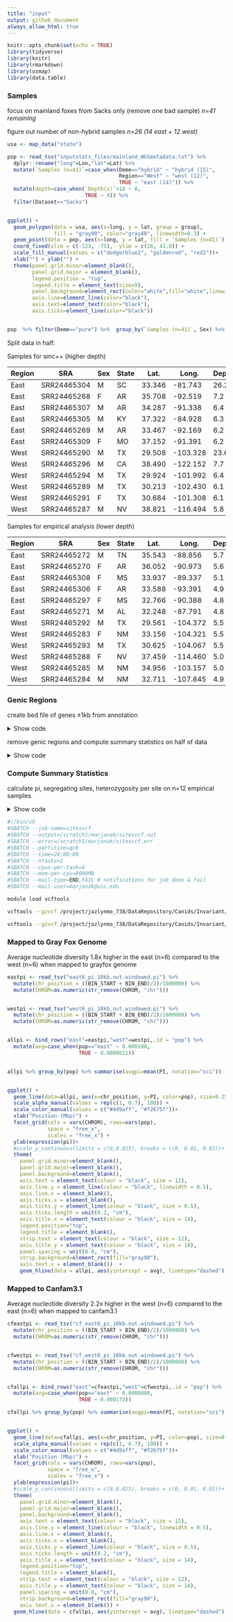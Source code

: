 ```yaml
---
title: "input"
output: github_document
always_allow_html: true
---
```


```r
knitr::opts_chunk$set(echo = TRUE)
library(tidyverse)
library(knitr)
library(rmarkdown)
library(usmap)
library(data.table)
```

### Samples


focus on mainland foxes from Sacks only (remove one bad sample) *n=41 remaining*

figure out number of non-hybrid samples  *n=26 (14 east + 12 west)*

```r

usa <- map_data("state")

pop <- read_tsv("inputstats_files/mainland_WGSmetadata.txt") %>% 
  dplyr::rename("long"=Lon,"lat"=Lat) %>% 
  mutate(`Samples (n=41)`=case_when(Deme=="hybrid" ~ "hybrid (15)",
                                    Region=="West" ~ "west (12)",
                                    TRUE ~ "east (14)")) %>% 
  mutate(depth=case_when(`Depth(x)`>18 ~ 8,
                         TRUE ~ 4)) %>% 
  filter(Dataset=="Sacks")


ggplot() +
  geom_polygon(data = usa, aes(x=long, y = lat, group = group), 
               fill = "gray90", color="gray40", linewidth=0.3) + 
  geom_point(data = pop, aes(x=long, y = lat, fill = `Samples (n=41)`),shape = 21, size=2) +
  coord_fixed(xlim = c(-123, -75),  ylim = c(26, 41.8)) +
  scale_fill_manual(values = c("dodgerblue2", "goldenrod", "red2"))+
  xlab("") + ylab("") +
  theme(panel.grid.minor=element_blank(),
        panel.grid.major = element_blank(),
        legend.position = "top",
        legend.title = element_text(size=9),
        panel.background=element_rect(color="white",fill="white",linewidth = 0.5),
        axis.line=element_line(color="black"),
        axis.text=element_text(color="black"),
        axis.ticks=element_line(color="black")) 


pop  %>% filter(Deme=="pure") %>%  group_by(`Samples (n=41)`, Sex) %>% count()
```

Split data in half:

Samples for smc++ (higher depth)

|Region |SRA	        |Sex|State|	Lat.  |  Long.  | Depth |
| ----- | ----------- | - | --- | ----- | ------- | ----- | 
|	East  |	SRR24465304	|	M	|	SC	| 33.346|	-81.743	|	26.2  | 
| East	| SRR24465268	|	F	|	AR	| 35.708|	-92.519	|	7.2   |
|	East	| SRR24465307	|	M	|	AR	| 34.287|	-91.338	|	6.4   |
|	East	| SRR24465305	|	M	|	KY	| 37.322|	-84.928	|	6.3   |
|	East	| SRR24465269	|	M	|	AR	| 33.467|	-92.169	|	6.2   |
|	East	| SRR24465309	|	F	|	MO	| 37.152|	-91.391	|	6.2   |
|	West	| SRR24465290	|	M	|	TX	| 29.508|	-103.328|	23.6  |
|	West	| SRR24465296	|	M	|	CA	| 38.490|	-122.152|	7.7   |
|	West	| SRR24465294	|	M	|	TX	| 29.924|	-101.992|	6.4   |
|	West	| SRR24465289	|	M	|	TX	| 30.213|	-102.430|	6.1   |
|	West	| SRR24465291	|	F	|	TX	| 30.684|	-101.308|	6.1   |
|	West	| SRR24465287	|	M	|	NV	| 38.821|	-116.494|	5.8   |


Samples for empirical analysis (lower depth)

|Region |SRA	        |Sex|State|	Lat.  |  Long.  | Depth |
| ----- | ----------- | - | --- | ----- | ------- | ----- | 
| East  |	SRR24465272 | M | TN | 35.543 | -88.856 |  5.7  | 
| East  |	SRR24465270 | F | AR | 36.052 | -90.973 |  5.6  | 
| East  |	SRR24465308 | F | MS | 33.937 | -89.337 |  5.1  | 
| East  |	SRR24465306 | F | AR | 33.588 | -93.391 |  4.9  | 
| East  |	SRR24465297 | F | MS | 32.766 | -90.388 |  4.8  | 
| East  |	SRR24465271 | M | AL | 32.248 | -87.791 |  4.8  | 
| West  |	SRR24465292 | M | TX | 29.561 | -104.372|  5.5  | 
| West  |	SRR24465283 | F | NM | 33.156 | -104.321|  5.5  | 
| West  |	SRR24465293 | M | TX | 30.625 | -104.067|  5.5  | 
| West  |	SRR24465288 | F | NV | 37.459 | -114.460|  5.0  | 
| West  |	SRR24465285 | M | NM | 34.956 | -103.157|  5.0  | 
| West  |	SRR24465284 | M | NM | 32.711 | -107.845|  4.9  | 


### Genic Regions

create bed file of genes ±1kb from annotation

<details>
<summary>Show code</summary>
<br>
```r

# annotation file
galba <- fread("~/Downloads/galba.gtf.gz")

# chromosome name conversion file 
chroms <- read_tsv("grayfox_renameChroms_number.txt", col_names = c("scaf","chrom")) %>% 
  separate(scaf, remove=F, c(NA,NA,NA,NA,NA,"length"))

# write file with chromosome sizes
chroms %>% select(scaf,length) %>% write_tsv("chromSizes.txt", col_names = F)

# filter annotation for genic regions
genes <- galba %>% filter(V3=="gene") %>% select(V1,V4,V5)

# add chromosome names to annotation file and remove stuff not mapping to scaffs 1-32
genescaf <- genes %>% left_join(chroms,by=c("V1"="scaf")) %>% 
  select(chrom,V4,V5, length)  %>%  na.omit()

# add 1kb to either end of each gene, 
## make sure values don't drop below zero or exceed the length of the chromosome
gene1kb <- genescaf %>% mutate(start=V4-1000, end=V5+1000) %>% 
  mutate(newstart=case_when(start<0 ~ 1, TRUE ~ start)) %>% 
  mutate(newend=case_when(end>as.numeric(length) ~ as.numeric(length), TRUE ~ end))

gene1kb %>% select(chrom,newstart,newend) %>% write_tsv("genes1kb.bed", col_names = F)

```
</details>




remove genic regions and compute summary statistics on half of data

<details>
<summary>Show code</summary>
<br>
```bash

module load bedtools2
module load bcftools

bedtools sort -i genes1kb.bed > genicregions.1kb.bed

#removes genic regions
bcftools view -T ^genicregions.1kb.bed grayfox_filtered.renameChroms.Mainland.ACgr61_DPgr165lt500.vcf.gz -Oz -o grayfox_mainland_nogenes.vcf.gz 

bcftools index -t grayfox_mainland_nogenes.vcf.gz

#split by chromosome
bcftools index -s grayfox_mainland_nogenes.vcf.gz | cut -f 1 | while read C; do bcftools view -O z -o split.${C}.vcf.gz grayfox_mainland_nogenes.vcf.gz "${C}" ; done

```
</details>

### Compute Summary Statistics

calculate pi, segregating sites, heterozygosity per site on n=12 empirical samples

<details>
<summary>Show code</summary>
<br>
```bash

#!/bin/sh
#SBATCH --job-name=statsvcfsite
#SBATCH --output=/scratch1/marjanak/statsvcfsite.out
#SBATCH --error=/scratch1/marjanak/statsvcfsite.err
#SBATCH --partition=qcb
#SBATCH --time=30:00:00
#SBATCH --ntasks=1
#SBATCH --cpus-per-task=4
#SBATCH --mem-per-cpu=8000MB
#SBATCH --mail-type=END,FAIL # notifications for job done & fail
#SBATCH --mail-user=marjanak@usc.edu

module load vcftools

vcftools --gzvcf /project/jazlynmo_738/DataRepository/Canids/Invariant/GrayFox/Mainland/grayfox_filtered.renameChroms.Mainland.ACgr61_DPgr165lt500.gvcf.gz --keep east6.txt --exclude-bed genicregions.1kb.bed --site-pi --out east6_pi_site.out

vcftools --gzvcf /project/jazlynmo_738/DataRepository/Canids/Invariant/GrayFox/Mainland/grayfox_filtered.renameChroms.Mainland.ACgr61_DPgr165lt500.gvcf.gz --keep west6.txt --exclude-bed genicregions.1kb.bed --site-pi --out west6_pi_site.out


vcftools --gzvcf /project/jazlynmo_738/Maria/grayfox_mainland_nogenes.vcf.gz --keep east6.txt --snpdensity 10 --out east6_S_10bp.out

vcftools --gzvcf /project/jazlynmo_738/Maria/grayfox_mainland_nogenes.vcf.gz --keep west6.txt --snpdensity 10 --out west6_S_10bp.out



```
</details>



```bash


#!/bin/sh
#SBATCH --job-name=sitesvcf
#SBATCH --output=/scratch1/marjanak/sitesvcf.out
#SBATCH --error=/scratch1/marjanak/sitesvcf.err
#SBATCH --partition=qcb
#SBATCH --time=24:00:00
#SBATCH --ntasks=1
#SBATCH --cpus-per-task=4
#SBATCH --mem-per-cpu=8000MB
#SBATCH --mail-type=END,FAIL # notifications for job done & fail
#SBATCH --mail-user=marjanak@usc.edu

module load vcftools

vcftools --gzvcf /project/jazlynmo_738/DataRepository/Canids/Invariant/GrayFox/Mainland/grayfox_filtered.renameChroms.Mainland.ACgr61_DPgr165lt500.gvcf.gz --keep east6.txt --exclude-bed genicregions.1kb.bed --TajimaD 10000 --out east6_tajD_10kb.out

vcftools --gzvcf /project/jazlynmo_738/DataRepository/Canids/Invariant/GrayFox/Mainland/grayfox_filtered.renameChroms.Mainland.ACgr61_DPgr165lt500.gvcf.gz --keep west6.txt --exclude-bed genicregions.1kb.bed --TajimaD 10000 --out west6_tajD_10kb.out
```


### Mapped to Gray Fox Genome

Average nucleotide diversity 1.8x higher in the east (n=6) compared to the west (n=6) when mapped to grayfox genome


```r
eastpi <- read_tsv("east6_pi_10kb.out.windowed.pi") %>%
  mutate(chr_position = ((BIN_START + BIN_END)/2)/1000000) %>%
  mutate(CHROM=as.numeric(str_remove(CHROM, "chr"))) 


westpi <- read_tsv("west6_pi_10kb.out.windowed.pi") %>%
  mutate(chr_position = ((BIN_START + BIN_END)/2)/1000000) %>%
  mutate(CHROM=as.numeric(str_remove(CHROM, "chr"))) 


allpi <- bind_rows("east"=eastpi,"west"=westpi,.id = "pop") %>%
  mutate(avg=case_when(pop=="east" ~ 0.000108,
                       TRUE ~ 0.0000611))


allpi %>% group_by(pop) %>% summarise(avgpi=mean(PI, notation="sci"))


ggplot() + 
  geom_line(data=allpi, aes(x=chr_position, y=PI, color=pop), size=0.15) +
  scale_alpha_manual(values = rep(c(1, 0.7), 100)) +
  scale_color_manual(values = c("#4d9aff", "#f2675f"))+
  xlab("Position (Mbp)") +
  facet_grid(cols = vars(CHROM), rows=vars(pop),
             space = "free_x",
             scales = "free_x") +     
  ylab(expression(pi))+
  #scale_y_continuous(limits = c(0,0.025), breaks = c(0, 0.01, 0.02))+
  theme(
    panel.grid.minor=element_blank(),
    panel.grid.major=element_blank(),
    panel.background=element_blank(),
    axis.text = element_text(colour = "black", size = 12),
    axis.line.y = element_line(colour = "black", linewidth = 0.5),
    axis.line.x = element_blank(),
    axis.ticks.x = element_blank(),
    axis.ticks.y = element_line(colour = "black", size = 0.5),
    axis.ticks.length = unit(0.2, "cm"),
    axis.title.x = element_text(colour = "black", size = 14),
    legend.position="top",
    legend.title = element_blank(),
    strip.text = element_text(colour = "black", size = 12),
    axis.title.y = element_text(colour = "black", size = 14),   
    panel.spacing = unit(0.0, "cm"),
    strip.background=element_rect(fill="gray90"),
    axis.text.x = element_blank())  + 
    geom_hline(data = allpi, aes(yintercept = avg), linetype="dashed")
```


### Mapped to Canfam3.1


Average nucleotide diversity 2.2x higher in the west (n=6) compared to the east (n=6) when mapped to canfam3.1


```r
cfeastpi <- read_tsv("cf_east6_pi_10kb.out.windowed.pi") %>%
  mutate(chr_position = ((BIN_START + BIN_END)/2)/1000000) %>%
  mutate(CHROM=as.numeric(str_remove(CHROM, "chr"))) 


cfwestpi <- read_tsv("cf_west6_pi_10kb.out.windowed.pi") %>%
  mutate(chr_position = ((BIN_START + BIN_END)/2)/1000000) %>%
  mutate(CHROM=as.numeric(str_remove(CHROM, "chr"))) 


cfallpi <- bind_rows("east"=cfeastpi,"west"=cfwestpi,.id = "pop") %>%
  mutate(avg=case_when(pop=="east" ~ 0.0000800,
                       TRUE ~ 0.000173))

cfallpi %>% group_by(pop) %>% summarise(avgpi=mean(PI, notation="sci"))


ggplot() + 
  geom_line(data=cfallpi, aes(x=chr_position, y=PI, color=pop), size=0.15) +
  scale_alpha_manual(values = rep(c(1, 0.7), 100)) +
  scale_color_manual(values = c("#4d9aff", "#f2675f"))+
  xlab("Position (Mbp)") +
  facet_grid(cols = vars(CHROM), rows=vars(pop),
             space = "free_x",
             scales = "free_x") +     
  ylab(expression(pi))+
  #scale_y_continuous(limits = c(0,0.025), breaks = c(0, 0.01, 0.02))+
  theme(
    panel.grid.minor=element_blank(),
    panel.grid.major=element_blank(),
    panel.background=element_blank(),
    axis.text = element_text(colour = "black", size = 12),
    axis.line.y = element_line(colour = "black", linewidth = 0.5),
    axis.line.x = element_blank(),
    axis.ticks.x = element_blank(),
    axis.ticks.y = element_line(colour = "black", size = 0.5),
    axis.ticks.length = unit(0.2, "cm"),
    axis.title.x = element_text(colour = "black", size = 14),
    legend.position="top",
    legend.title = element_blank(),
    strip.text = element_text(colour = "black", size = 12),
    axis.title.y = element_text(colour = "black", size = 14),   
    panel.spacing = unit(0.0, "cm"),
    strip.background=element_rect(fill="gray90"),
    axis.text.x = element_blank()) + 
  geom_hline(data = cfallpi, aes(yintercept = avg), linetype="dashed")
  
  


```






